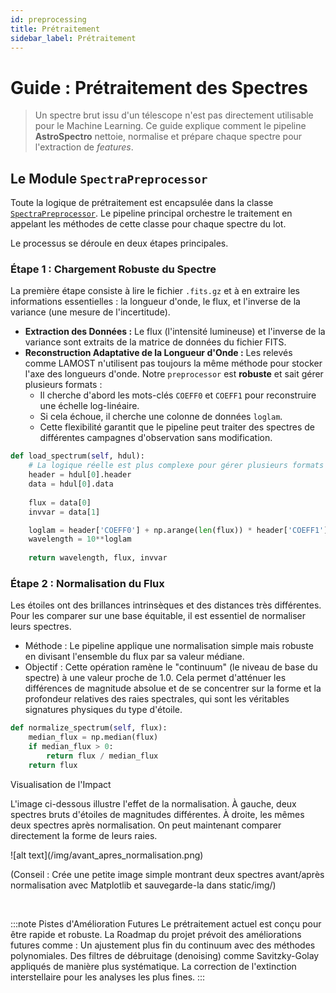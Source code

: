 ```yaml
---
id: preprocessing
title: Prétraitement
sidebar_label: Prétraitement
---
```


<!-- Complet for v1.0.0 release -->


# <FontAwesomeIcon icon={faMagicWandSparkles} /> Guide : Prétraitement des Spectres

> Un spectre brut issu d'un télescope n'est pas directement utilisable pour le Machine Learning. Ce guide explique comment le pipeline **AstroSpectro** nettoie, normalise et prépare chaque spectre pour l'extraction de *features*.

## <FontAwesomeIcon icon={faCogs} /> Le Module `SpectraPreprocessor`

Toute la logique de prétraitement est encapsulée dans la classe [`SpectraPreprocessor`](https://github.com/PhD-Brown/AstroSpectro/blob/main/src/pipeline/preprocessor.py). Le pipeline principal orchestre le traitement en appelant les méthodes de cette classe pour chaque spectre du lot.

Le processus se déroule en deux étapes principales.

### Étape 1 : Chargement Robuste du Spectre

La première étape consiste à lire le fichier `.fits.gz` et à en extraire les informations essentielles : la longueur d'onde, le flux, et l'inverse de la variance (une mesure de l'incertitude).

-   **Extraction des Données :** Le flux (l'intensité lumineuse) et l'inverse de la variance sont extraits de la matrice de données du fichier FITS.
-   **Reconstruction Adaptative de la Longueur d'Onde :** Les relevés comme LAMOST n'utilisent pas toujours la même méthode pour stocker l'axe des longueurs d'onde. Notre `preprocessor` est **robuste** et sait gérer plusieurs formats :
    -   Il cherche d'abord les mots-clés `COEFF0` et `COEFF1` pour reconstruire une échelle log-linéaire.
    -   Si cela échoue, il cherche une colonne de données `loglam`.
    -   Cette flexibilité garantit que le pipeline peut traiter des spectres de différentes campagnes d'observation sans modification.

```python title="src/pipeline/preprocessor.py - Exemple simplifié de chargement"
def load_spectrum(self, hdul):
    # La logique réelle est plus complexe pour gérer plusieurs formats
    header = hdul[0].header
    data = hdul[0].data
    
    flux = data[0]
    invvar = data[1]

    loglam = header['COEFF0'] + np.arange(len(flux)) * header['COEFF1']
    wavelength = 10**loglam
    
    return wavelength, flux, invvar
```

### Étape 2 : Normalisation du Flux

Les étoiles ont des brillances intrinsèques et des distances très différentes. Pour les comparer sur une base équitable, il est essentiel de normaliser leurs spectres.

- Méthode : Le pipeline applique une normalisation simple mais robuste en divisant l'ensemble du flux par sa valeur médiane.
- Objectif : Cette opération ramène le "continuum" (le niveau de base du spectre) à une valeur proche de 1.0. Cela permet d'atténuer les différences de magnitude absolue et de se concentrer sur la forme et la profondeur relatives des raies spectrales, qui sont les véritables signatures physiques du type d'étoile.

```python title="src/pipeline/preprocessor.py - Normalisation"
def normalize_spectrum(self, flux):
    median_flux = np.median(flux)
    if median_flux > 0:
        return flux / median_flux
    return flux
```


<FontAwesomeIcon icon={faEye} /> Visualisation de l'Impact
<Admonition type="info" title="Avant / Après Normalisation">
<p>L'image ci-dessous illustre l'effet de la normalisation. À gauche, deux spectres bruts d'étoiles de magnitudes différentes. À droite, les mêmes deux spectres après normalisation. On peut maintenant comparer directement la forme de leurs raies.</p>
![alt text](/img/avant_apres_normalisation.png)


(Conseil : Crée une petite image simple montrant deux spectres avant/après normalisation avec Matplotlib et sauvegarde-la dans static/img/)

</Admonition>
<br/>


:::note Pistes d'Amélioration Futures
Le prétraitement actuel est conçu pour être rapide et robuste. La Roadmap du projet prévoit des améliorations futures comme :
Un ajustement plus fin du continuum avec des méthodes polynomiales.
Des filtres de débruitage (denoising) comme Savitzky-Golay appliqués de manière plus systématique.
La correction de l'extinction interstellaire pour les analyses les plus fines.
:::
